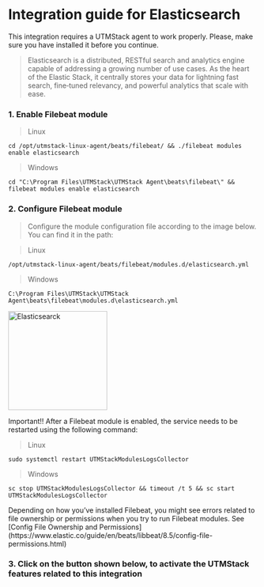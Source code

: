 # Integration guide for Elasticsearch


<Warning>
    This integration requires a UTMStack agent to work properly. Please, make sure you have installed it before you continue.
</Warning>

> Elasticsearch is a distributed, RESTful search and analytics engine capable of addressing a growing number of use cases. As the heart of the Elastic Stack, it centrally stores your data for lightning fast search, fine‑tuned relevancy, and powerful analytics that scale with ease.

### 1. Enable Filebeat module

> Linux

```
cd /opt/utmstack-linux-agent/beats/filebeat/ && ./filebeat modules enable elasticsearch
```

> Windows

```
cd "C:\Program Files\UTMStack\UTMStack Agent\beats\filebeat\" && filebeat modules enable elasticsearch  
```

### 2. Configure Filebeat module

> Configure the module configuration file according to the image below. You can find it in the path:

> Linux

```
/opt/utmstack-linux-agent/beats/filebeat/modules.d/elasticsearch.yml
```

> Windows

```
C:\Program Files\UTMStack\UTMStack Agent\beats\filebeat\modules.d\elasticsearch.yml
```

<img
  height="200"
  className="block rounded-xl"
  src="/assets/images/integrations/elastic/config-elasticsearch.png"
  alt="Elasticsearck"
/>

<Note>
    Important!! After a Filebeat module is enabled, the service needs to be restarted using the following command:   
</Note>

> Linux

```
sudo systemctl restart UTMStackModulesLogsCollector
```

> Windows

```
sc stop UTMStackModulesLogsCollector && timeout /t 5 && sc start UTMStackModulesLogsCollector
```

<Warning>
    Depending on how you’ve installed Filebeat, you might see errors related to file ownership or permissions when you try to run Filebeat modules. See [Config File Ownership and Permissions](https://www.elastic.co/guide/en/beats/libbeat/8.5/config-file-permissions.html)
</Warning>

### 3. Click on the button shown below, to activate the UTMStack features related to this integration
